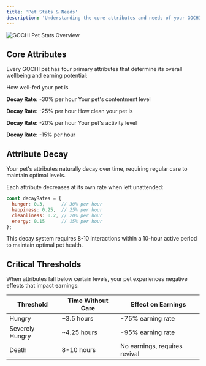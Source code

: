 ```yaml
---
title: 'Pet Stats & Needs'
description: 'Understanding the core attributes and needs of your GOCHI pet'
---
```


<Frame>
  <img src="/images/tasks.png" alt="GOCHI Pet Stats Overview" />
</Frame>

## Core Attributes

Every GOCHI pet has four primary attributes that determine its overall wellbeing and earning potential:


<CardGroup cols={2}>
  <Card title="Hunger" icon="bowl-food">
    How well-fed your pet is

**Decay Rate:** -30% per hour
  </Card>
  <Card title="Happiness" icon="face-smile">
    Your pet's contentment level

**Decay Rate:** -25% per hour
  </Card>
  <Card title="Cleanliness" icon="shower">
    How clean your pet is

**Decay Rate:** -20% per hour
  </Card>
  <Card title="Energy" icon="bolt">
    Your pet's activity level

**Decay Rate:** -15% per hour
  </Card>
</CardGroup>

## Attribute Decay

<Note>
Your pet's attributes naturally decay over time, requiring regular care to maintain optimal levels.
</Note>

Each attribute decreases at its own rate when left unattended:

```javascript
const decayRates = {
  hunger: 0.3,      // 30% per hour
  happiness: 0.25,  // 25% per hour
  cleanliness: 0.2, // 20% per hour
  energy: 0.15      // 15% per hour
};
```

This decay system requires 8-10 interactions within a 10-hour active period to maintain optimal pet health.

## Critical Thresholds

When attributes fall below certain levels, your pet experiences negative effects that impact earnings:

| Threshold | Time Without Care | Effect on Earnings |
|-----------|-------------------|-------------------|
| Hungry | ~3.5 hours | -75% earning rate |
| Severely Hungry | ~4.25 hours | -95% earning rate |
| Death | 8-10 hours | No earnings, requires revival |
